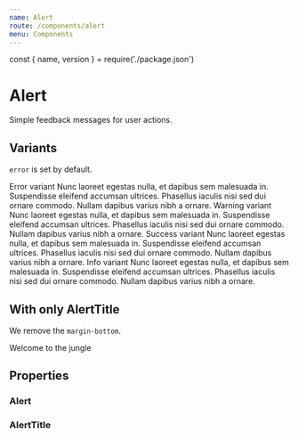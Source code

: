 ```yaml
---
name: Alert
route: /components/alert
menu: Components
---
```


const { name, version } = require('./package.json')

# Alert

<TagVersion version={version} name={name} />

Simple feedback messages for user actions.

## Variants

`error` is set by default.

<Playground>
  <Alert>
    <AlertTitle>Error variant</AlertTitle>
    <span>
      Nunc laoreet egestas nulla, et dapibus sem malesuada in. Suspendisse eleifend accumsan
      ultrices. Phasellus iaculis nisi sed dui ornare commodo. Nullam dapibus varius nibh a ornare.
    </span>
  </Alert>
  <Alert variant="warning">
    <AlertTitle>Warning variant</AlertTitle>
    <span>
      Nunc laoreet egestas nulla, et dapibus sem malesuada in. Suspendisse eleifend accumsan
      ultrices. Phasellus iaculis nisi sed dui ornare commodo. Nullam dapibus varius nibh a ornare.
    </span>
  </Alert>
  <Alert variant="success">
    <AlertTitle>Success variant</AlertTitle>
    <span>
      Nunc laoreet egestas nulla, et dapibus sem malesuada in. Suspendisse eleifend accumsan
      ultrices. Phasellus iaculis nisi sed dui ornare commodo. Nullam dapibus varius nibh a ornare.
    </span>
  </Alert>
  <Alert variant="info">
    <AlertTitle>Info variant</AlertTitle>
    <span>
      Nunc laoreet egestas nulla, et dapibus sem malesuada in. Suspendisse eleifend accumsan
      ultrices. Phasellus iaculis nisi sed dui ornare commodo. Nullam dapibus varius nibh a ornare.
    </span>
  </Alert>
</Playground>

## With only AlertTitle

We remove the `margin-bottom`.

<Playground>
  <Alert>
    <AlertTitle>Welcome to the jungle</AlertTitle>
  </Alert>
</Playground>

## Properties

### Alert

<Props of={Alert} />

### AlertTitle

<Props of={AlertTitle} />
